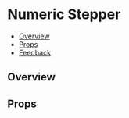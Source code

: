 
<Meta of={NumericStepperStories} />

# Numeric Stepper

- [Overview](#overview)
- [Props](#props)
- [Feedback](#feedback)

## Overview

<Canvas>
  <Story of={NumericStepperStories.Overview} />
</Canvas>

## Props

<PropsTable />